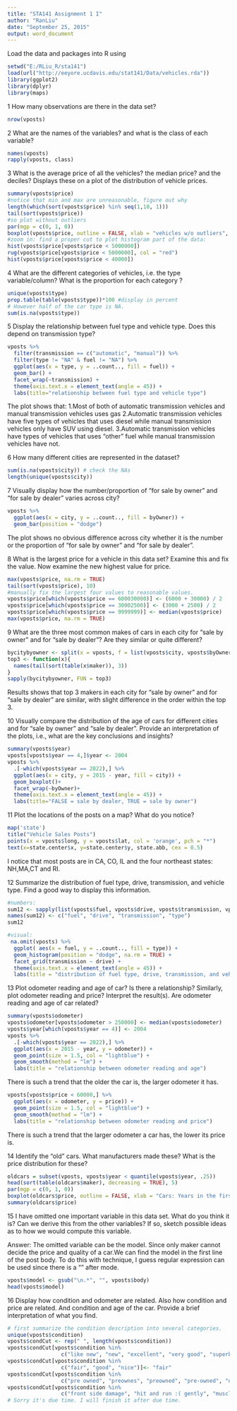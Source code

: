---
title: "STA141 Assignment 1 I"
author: "RanLiu"
date: "September 25, 2015"
output: word_document
---

Load the data and packages into R using

```{r, message = FALSE}
setwd("E:/RLiu_R/sta141")
load(url("http://eeyore.ucdavis.edu/stat141/Data/vehicles.rda"))
library(ggplot2)
library(dplyr)
library(maps)
```

1 How many observations are there in the data set?
```{r}
nrow(vposts)
```
2 What are the names of the variables? and what is the class of each variable?
```{r}
names(vposts)
rapply(vposts, class)
```
3 What is the average price of all the vehicles? the median price? and the deciles? Displays these on a plot of the distribution of vehicle prices.
```{r}
summary(vposts$price)
#notice that min and max are unreasonable, figure out why
length(which(sort(vposts$price) %in% seq(1,10, 1)))
tail(sort(vposts$price))
#so plot without outliers
par(mgp = c(0, 1, 0))
boxplot(vposts$price, outline = FALSE, xlab = "vehicles w/o outliers", ylab = "price", main ="vehicles price")
#zoom in: find a proper cut to plot histogram part of the data:
hist(vposts$price[vposts$price < 5000000])
rug(vposts$price[vposts$price < 5000000], col = "red")
hist(vposts$price[vposts$price < 40000])
```
4 What are the different categories of vehicles, i.e. the type variable/column? What is the proportion for each category ?
```{r}
unique(vposts$type)
prop.table(table(vposts$type))*100 #display in percent
# However half of the car type is NA.
sum(is.na(vposts$type))
```
5 Display the relationship between fuel type and vehicle type. Does this depend on transmission type?
```{r, warning=FALSE, error=FALSE}
vposts %>%
  filter(transmission == c("automatic", "manual")) %>% 
  filter(type != "NA" & fuel != "NA") %>% 
  ggplot(aes(x = type, y = ..count.., fill = fuel)) +
  geom_bar() +
  facet_wrap(~transmission) +
  theme(axis.text.x = element_text(angle = 45)) +
  labs(title="relationship between fuel type and vehicle type")
```
The plot shows that: 
1.Most of both of automatic transmission vehicles and manual transmission vehicles uses gas
2.Automatic transmission vehicles have five types of vehicles that uses diesel while manual transmission vehicles only have SUV using diesel.
3.Automatic transmission vehicles have types of vehicles that uses "other" fuel while manual transmission vehicles have not.

6 How many different cities are represented in the dataset?
```{r}
sum(is.na(vposts$city)) # check the NAs
length(unique(vposts$city)) 
```
7 Visually display how the number/proportion of "for sale by owner" and "for sale by dealer" varies across city?
```{r}
vposts %>% 
  ggplot(aes(x = city, y = ..count.., fill = byOwner)) +
  geom_bar(position = "dodge")
```
The plot shows no obvious difference across city whether it is the number or the proportion of "for sale by owner" and "for sale by dealer".

8 What is the largest price for a vehicle in this data set? Examine this and fix the value. Now examine the new highest value for price.
```{r}
max(vposts$price, na.rm = TRUE)
tail(sort(vposts$price), 10)
#manually fix the largest four values to reasonable values.
vposts$price[which(vposts$price == 600030000)] <- (6000 + 30000) / 2
vposts$price[which(vposts$price == 30002500)] <- (3000 + 2500) / 2
vposts$price[which(vposts$price == 9999999)] <- median(vposts$price)
max(vposts$price, na.rm = TRUE)
```
9 What are the three most common makes of cars in each city for "sale by owner" and for "sale by dealer"? Are they similar or quite different?
```{r}
bycitybyowner <- split(x = vposts, f = list(vposts$city, vposts$byOwner))
top3 <- function(x){
  names(tail(sort(table(x$maker)), 3))
}
sapply(bycitybyowner, FUN = top3)
```
Results shows that top 3 makers in each city for "sale by owner" and for "sale by dealer" are similar, with slight difference in the order within the top 3.

10 Visually compare the distribution of the age of cars for different cities and for "sale by owner" and "sale by dealer". Provide an interpretation of the plots, i.e., what are the key conclusions and insights?
```{r}
summary(vposts$year)
vposts[vposts$year == 4,]$year <- 2004
vposts %>% 
  .[-which(vposts$year == 2022),] %>% 
  ggplot(aes(x = city, y = 2015 - year, fill = city)) +
  geom_boxplot()+
  facet_wrap(~byOwner)+
  theme(axis.text.x = element_text(angle = 45)) +
  labs(title="FALSE = sale by dealer, TRUE = sale by owner")
```
11 Plot the locations of the posts on a map? What do you notice?
```{r}
map('state')
title("Vehicle Sales Posts")
points(x = vposts$long, y = vposts$lat, col = 'orange', pch = "*")
text(x=state.center$x, y=state.center$y, state.abb, cex = 0.5) 
```
I notice that most posts are in CA, CO, IL and the four northeast states: NH,MA,CT and RI.

12 Summarize the distribution of fuel type, drive, transmission, and vehicle type. Find a good way to display this information.
```{r}
#numbers:
sum12 <- sapply(list(vposts$fuel, vposts$drive, vposts$transmission, vposts$type), summary)
names(sum12) <- c("fuel", "drive", "transmission", "type")
sum12
```

```{r}
#visual:
 na.omit(vposts) %>% 
  ggplot( aes(x = fuel, y = ..count.., fill = type)) +
  geom_histogram(position = "dodge", na.rm = TRUE) +
  facet_grid(transmission ~ drive) +
  theme(axis.text.x = element_text(angle = 45)) +
  labs(title = "distribution of fuel type, drive, transmission, and vehicle type")

```
13 Plot odometer reading and age of car? Is there a relationship? Similarly, plot odometer reading and price? Interpret the result(s). Are odometer reading and age of car related?
```{r}
summary(vposts$odometer)
vposts$odometer[vposts$odometer > 250000] <- median(vposts$odometer)
vposts$year[which(vposts$year == 4)] <- 2004
vposts %>% 
  .[-which(vposts$year == 2022),] %>% 
  ggplot(aes(x = 2015 - year, y = odometer)) +
  geom_point(size = 1.5, col = "lightblue") +
  geom_smooth(method = "lm") +
  labs(title = "relationship between odometer reading and age")
```
There is such a trend that the older the car is, the larger odometer it has.

```{r}
vposts[vposts$price < 60000,] %>% 
  ggplot(aes(x = odometer, y = price)) +
  geom_point(size = 1.5, col = "lightblue") +
  geom_smooth(method = "lm") +
  labs(title = "relationship between odometer reading and price")
```
There is such a trend that the larger odometer a car has, the lower its price is.

14 Identify the "old" cars. What manufacturers made these? What is the price distribution for these?
```{r}
oldcars = subset(vposts, vposts$year < quantile(vposts$year, .25))
head(sort(table(oldcars$maker), decreasing = TRUE), 5)
par(mgp = c(0, 1, 0))
boxplot(oldcars$price, outline = FALSE, xlab = "Cars: Years in the first quantile", ylab = "price", main = "Price Distribustion of Old cars")
summary(oldcars$price)
```
15 I have omitted one important variable in this data set. What do you think it is? Can we derive this from the other variables? If so, sketch possible ideas as to how we would compute this variable.

Answer: The omitted variable can be the model. Since only maker cannot decide the price and quality of a car.We can find the model in the first line of the post body. To do this with technique, I guess regular expression can be used since there is a "\n" after mode.
```{r}
vposts$model <- gsub("\n.*", "", vposts$body)
head(vposts$model)
```
16 Display how condition and odometer are related. Also how condition and price are related. And condition and age of the car. Provide a brief interpretation of what you find.
```{r}
# first summarize the condition description into several categories.
unique(vposts$condition)
vposts$condCut <- rep(" ", length(vposts$condition))
vposts$condCut[vposts$condition %in% 
                 c("like new", "new", "excellent", "very good", "superb original", "carfax guarantee!!", "certified")]<- "New/LikeNew"
vposts$condCut[vposts$condition %in% 
                 c("fair", "good", "nice")]<- "fair"
vposts$condCut[vposts$condition %in% 
                 c("pre owned", "preownes", "preowned", "pre-owned", "used", "0used")]<- "Preowned"
vposts$condCut[vposts$condition %in% 
                 c("front side damage", "hit and run :( gently", "muscle car restore","needs restoration!", "needs total restore", "needs work", "needs bodywork", "nice rolling restoration", "restoration", "restoration project", "rebuildable project", "project", "restore", "restored", "rough but runs", "needs restored", "salvage")]<- "NeedRestore"
# Sorry it's due time. I will finish it after due time.

```
